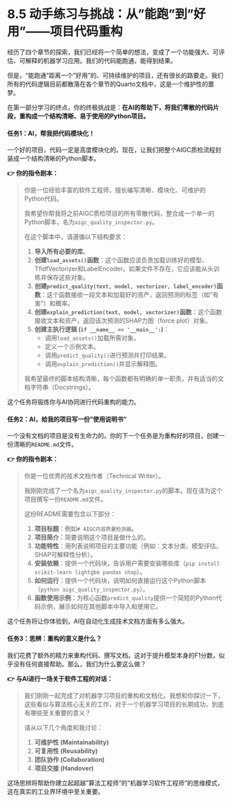 # 8.5 动手练习与挑战：从"能跑"到"好用"——项目代码重构

经历了四个章节的探索，我们已经将一个简单的想法，变成了一个功能强大、可评估、可解释的机器学习应用。我们的代码能跑通，能得到结果。

但是，"能跑通"距离一个"好用"的、可持续维护的项目，还有很长的路要走。我们所有的代码逻辑目前都散落在各个章节的Quarto文档中，这是一个维护性的噩梦。

在第一部分学习的终点，你的终极挑战是：**在AI的帮助下，将我们零散的代码片段，重构成一个结构清晰、易于使用的Python项目。**

::: {.callout-warning title="动手练习与挑战"}

#### 任务1：AI，帮我把代码模块化！

一个好的项目，代码一定是高度模块化的。现在，让我们把整个AIGC质检流程封装成一个结构清晰的Python脚本。

**👉 你的指令剧本：**

> 你是一位经验丰富的软件工程师，擅长编写清晰、模块化、可维护的Python代码。
> 
> 我希望你帮我将之前AIGC质检项目的所有零散代码，整合成一个单一的Python脚本，名为`aigc_quality_inspector.py`。
> 
> 在这个脚本中，请遵循以下结构要求：
> 
> 1.  **导入所有必要的库**。
> 2.  **创建`load_assets()`函数**：这个函数应该负责加载训练好的模型、TfidfVectorizer和LabelEncoder。如果文件不存在，它应该能从头训练并保存这些对象。
> 3.  **创建`predict_quality(text, model, vectorizer, label_encoder)`函数**：这个函数接收一段文本和加载好的资产，返回预测的标签（如"有害"）和概率。
> 4.  **创建`explain_prediction(text, model, vectorizer)`函数**：这个函数接收文本和资产，返回该次预测的SHAP力图（force plot）对象。
> 5.  **创建主执行逻辑 (`if __name__ == '__main__':`)**：
>     *   调用`load_assets()`加载所需对象。
>     *   定义一个示例文本。
>     *   调用`predict_quality()`进行预测并打印结果。
>     *   调用`explain_prediction()`并显示解释图。
> 
> 我希望最终的脚本结构清晰，每个函数都有明确的单一职责，并有适当的文档字符串（Docstrings）。

这个任务将锻炼你与AI协同进行代码重构的能力。

#### 任务2：AI，给我的项目写一份"使用说明书"

一个没有文档的项目是没有生命力的。你的下一个任务是为重构好的项目，创建一份清晰的`README.md`文件。

**👉 你的指令剧本：**

> 你是一位优秀的技术文档作者（Technical Writer）。
> 
> 我刚刚完成了一个名为`aigc_quality_inspector.py`的脚本。现在请为这个项目撰写一份`README.md`文件。
> 
> 这份README需要包含以下部分：
> 
> 1.  **项目标题**：例如`# AIGC内容质量检测器`。
> 2.  **项目简介**：简要说明这个项目是做什么的。
> 3.  **功能特性**：用列表说明项目的主要功能（例如：文本分类、模型评估、SHAP可解释性分析）。
> 4.  **安装依赖**：提供一个代码块，告诉用户需要安装哪些库（`pip install scikit-learn lightgbm pandas shap`）。
> 5.  **如何运行**：提供一个代码块，说明如何直接运行这个Python脚本（`python aigc_quality_inspector.py`）。
> 6.  **函数使用示例**：为核心函数`predict_quality`提供一个简短的Python代码示例，展示如何在其他脚本中导入和使用它。

这个任务将让你体验到，AI在自动化生成技术文档方面有多么强大。

#### 任务3：思辨：重构的意义是什么？

我们花费了额外的精力来重构代码、撰写文档。这对于提升模型本身的F1分数，似乎没有任何直接帮助。那么，我们为什么要这么做？

**👉 与AI进行一场关于软件工程的对话：**

> 我们刚刚一起完成了对机器学习项目的重构和文档化。我想和你探讨一下，这些看似与算法核心无关的工作，对于一个机器学习项目的长期成功，到底有哪些至关重要的意义？
> 
> 请从以下几个角度和我讨论：
> 
> 1.  **可维护性 (Maintainability)**
> 2.  **可复用性 (Reusability)**
> 3.  **团队协作 (Collaboration)**
> 4.  **项目交接 (Handover)**

这场思辨将帮助你建立起超越"算法工程师"的"机器学习软件工程师"的思维模式，这在真实的工业界环境中至关重要。

::: 